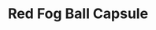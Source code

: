 ---
title: "Red Fog Ball Capsule"
meta_title: "Red Fog Ball Capsule craft"
description: "Craft de Red Fog Ball Capsule"
rank: "s"
draft: false
name: "Red Fog Ball Capsule"
recipe_img: "https://wiki.pokexgames.com/images/f/fd/Red_Fog_Ball_Capsule.gif"
level: 110
craft_time: 36000
result: 1
value_npc: 1
ingredients:
  - name: "Purpleheart Log"
    quantity: 600
    item_img: "https://wiki.pokexgames.com/images/f/fe/Purpleheart_Log.png"
    value_npc: 1
  - name: "Pig Ear"
    quantity: 40
    item_img: "https://wiki.pokexgames.com/images/a/a5/Pig_Ear.png"
    value_npc: 1
  - name: "Royal Mane"
    quantity: 20
    item_img: "https://wiki.pokexgames.com/images/2/20/Royal_Mane.png"
    value_npc: 1
  - name: "Corrupted Miss Traces"
    quantity: 20
    item_img: "https://wiki.pokexgames.com/images/5/5f/Corrupted-Miss-Traces.gif"
    value_npc: 1
  - name: "Red Spike"
    quantity: 31
    item_img: "https://wiki.pokexgames.com/images/0/02/Red_Spike.png"
    value_npc: 1
  - name: "Fire Monkey Hair"
    quantity: 31
    item_img: "https://wiki.pokexgames.com/images/7/7f/Fire_Monkey_Hair.png"
    value_npc: 1
---